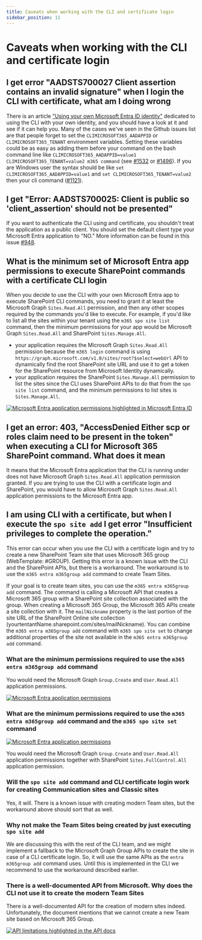```yaml
---
title: Caveats when working with the CLI and certificate login
sidebar_position: 11
---
```


# Caveats when working with the CLI and certificate login

## I get error "AADSTS700027 Client assertion contains an invalid signature" when I login the CLI with certificate, what am I doing wrong

There is an article ["Using your own Microsoft Entra ID identity"](./using-own-identity.mdx) dedicated to using the CLI with your own identity, and you should have a look at it and see if it can help you. Many of the cases we've seen in the Github issues list are that people forget to set the `CLIMICROSOFT365_AADAPPID` or `CLIMICROSOFT365_TENANT` environment variables. Setting these variables could be as easy as adding them before your command on the bash command line like `CLIMICROSOFT365_AADAPPID=value1 CLIMICROSOFT365_TENANT=value2 m365 command` (see [#1532](https://github.com/pnp/cli-microsoft365/issues/1532) or [#1496](https://github.com/pnp/cli-microsoft365/issues/1496#issuecomment-625549739)). If you are Windows user the syntax should be like `set CLIMICROSOFT365_AADAPPID=value1` and `set CLIMICROSOFT365_TENANT=value2` then your cli command ([#1121](https://github.com/pnp/cli-microsoft365/issues/1121#issuecomment-533609882)).

## I get "Error: AADSTS700025: Client is public so 'client_assertion' should not be presented"

If you want to authenticate the CLI using and certificate, you shouldn't treat the application as a public client. You should set the default client type your Microsoft Entra application to "NO." More information can be found in this issue [#948](https://github.com/pnp/cli-microsoft365/issues/948#issuecomment-487145809).

## What is the minimum set of Microsoft Entra app permissions to execute SharePoint commands with a certificate CLI login

When you decide to use the CLI with your own Microsoft Entra app to execute SharePoint CLI commands, you need to grant it at least the  Microsoft Graph `Sites.Read.All` permission, and then any other scopes required by the commands you'd like to execute. For example, if you'd like to list all the sites within your tenant using the `m365 spo site list` command, then the minimum permissions for your app would be Microsoft Graph `Sites.Read.All` and SharePoint `Sites.Manage.All`.

- your application requires the Microsoft Graph `Sites.Read.All` permission because the `m365 login` command is using `https://graph.microsoft.com/v1.0/sites/root?$select=webUrl` API to dynamically find the root SharePoint site URL and use it to get a token for the SharePoint resource from Microsoft Identity dynamically.
- your application requires the SharePoint `Sites.Manage.All` permission to list the sites since the CLI uses SharePoint APIs to do that from the `spo site list` command, and the minimum permissions to list sites is `Sites.Manage.All`.

[![Microsoft Entra application permissions highlighted in Microsoft Entra ID](../images/cli-certificate-caveats/min-app-permissions-to-list-SP-sites.png)](../images/cli-certificate-caveats/min-app-permissions-to-list-SP-sites.png)

## I get an error: 403, "AccessDenied Either scp or roles claim need to be present in the token" when executing a CLI for Microsoft 365 SharePoint command. What does it mean

It means that the Microsoft Entra application that the CLI is running under does not have Microsoft Graph `Sites.Read.All` application permission granted. If you are trying to use the CLI with a certificate login and SharePoint, you would have to allow Microsoft Graph `Sites.Read.All` application permissions to the Microsoft Entra app.

## I am using CLI with a certificate, but when I execute the `spo site add` I get error "Insufficient privileges to complete the operation."

This error can occur when you use the CLI with a certificate login and try to create a new SharePoint Team site that uses Microsoft 365 group (WebTemplate: #GROUP). Getting this error is a known issue with the CLI and the SharePoint APIs, but there is a workaround. The workaround is to use the `m365 entra m365group add` command to create Team Sites.

If your goal is to create team sites, you can use the `m365 entra m365group add` command. The command is calling a Microsoft API that creates a Microsoft 365 group with a SharePoint site collection associated with the group. When creating a Microsoft 365 Group, the Microsoft 365 APIs create a site collection with it. The `mailNickname` property is the last portion of the site URL of the SharePoint Online site collection (yourtentantName.sharepoint.com/sites/mailNickname). You can combine the `m365 entra m365group add` command with `m365 spo site set` to change additional properties of the site not available in the `m365 entra m365group add` command. 

### What are the minimum permissions required to use the `m365 entra m365group add` command

You would need the Microsoft Graph `Group.Create` and `User.Read.All` application permissions.

[![Microsoft Entra application permissions](../images/cli-certificate-caveats/min-app-permissions-create-m365group.png)](../images/cli-certificate-caveats/min-app-permissions-create-m365group.png)

### What are the minimum permissions required to use the `m365 entra m365group add` command and the `m365 spo site set` command

[![Microsoft Entra application permissions](../images/cli-certificate-caveats/min-permissions-team-site.png)](../images/cli-certificate-caveats/min-permissions-team-site.png)

You would need the Microsoft Graph `Group.Create` and `User.Read.All` application permissions together with SharePoint `Sites.FullControl.All` application permission.

### Will the `spo site add` command and CLI certificate login work for creating Communication sites and Classic sites

Yes, it will. There is a known issue with creating modern Team sites, but the workaround above should sort that as well.

### Why not make the Team Sites being created by just executing `spo site add`

We are discussing this with the rest of the CLI team, and we might implement a fallback to the Microsoft Graph Group APIs to create the site in case of a CLI certificate login. So, it will use the same APIs as the `entra m365group add` command uses. Until this is implemented in the CLI we recommend to use the workaround described earlier.

### There is a well-documented API from Microsoft. Why does the CLI not use it to create the modern Team Sites

There is a well-documented API for the creation of modern sites indeed. Unfortunately, the document mentions that we cannot create a new Team site based on Microsoft 365 Group.

[![API limitations highlighted in the API docs](../images/cli-certificate-caveats/doc-not-apply-to-team-sites.png)](../images/cli-certificate-caveats/doc-not-apply-to-team-sites.png)
